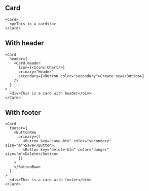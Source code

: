 
<Meta title="Components/Layout/Card" />

## Card

```tsx live expanded
<Card>
  <p>This is a card</p>
</Card>
```

## With header
```tsx live
<Card
  header={
    <Card.Header
      icon={<Icons.Chart/>}
      primary="Header"
      secondary={<Button color="secondary">Create new</Button>}
    />
  }
>
  <div>This is a card with header</div>
</Card>
```

## With footer
```tsx live
<Card
  footer={
    <ButtonRow
      primary={[
        <Button key="save-btn" color="secondary" size="m">Save</Button>,
        <Button key="delete-btn" color="danger" size="m">Delete</Button>
      ]}
    >
    </ButtonRow>
  }
>
  <div>This is a card with footer</div>
</Card>
```

<ArgsTable of={Card} />
